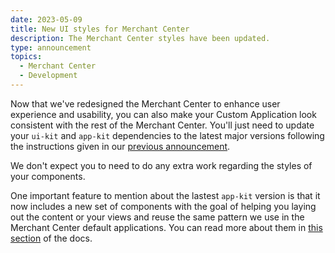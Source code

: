 ```yaml
---
date: 2023-05-09
title: New UI styles for Merchant Center
description: The Merchant Center styles have been updated.
type: announcement
topics:
  - Merchant Center
  - Development
---
```


Now that we've redesigned the Merchant Center to enhance user experience and usability, you can also make your Custom Application look consistent with the rest of the Merchant Center.
You'll just need to update your `ui-kit` and `app-kit` dependencies to the latest major versions following the instructions given in our [previous announcement](./2023-04-21-custom-applications-v22-and-ui-kit-v16).

We don't expect you to need to do any extra work regarding the styles of your components.

One important feature to mention about the lastest `app-kit` version is that it now includes a new set of components with the goal of helping you laying out the content or your views and reuse the same pattern we use in the Merchant Center default applications.
You can read more about them in [this section](../development/page-content-layouts) of the docs.

